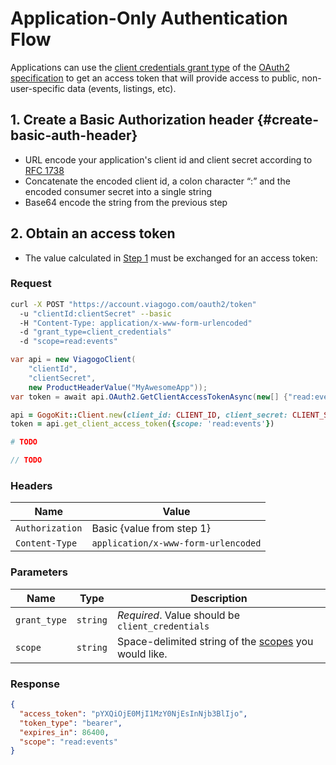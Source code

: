 # Application-Only Authentication Flow


Applications can use the [client credentials grant type][clientcredentials] of
the [OAuth2 specification][oauth2] to get an access token that will provide
access to public, non-user-specific data (events, listings, etc).

[oauth2]: http://oauth.net/2/
[clientcredentials]: http://tools.ietf.org/html/rfc6749#section-1.3.4

## 1. Create a Basic Authorization header {#create-basic-auth-header}

[rfc1738]: http://www.ietf.org/rfc/rfc1738.txt

* URL encode your application's client id and client secret according to
[RFC 1738][rfc1738]
* Concatenate the encoded client id, a colon character “:” and the encoded
consumer secret into a single string
* Base64 encode the string from the previous step

## 2. Obtain an access token

* The value calculated in [Step 1](#create-basic-auth-header) must be
exchanged for an access token:

### Request

<Tabs>
  <TabItem value="curl" label="curl" default>

```bash
curl -X POST "https://account.viagogo.com/oauth2/token"
  -u "clientId:clientSecret" --basic
  -H "Content-Type: application/x-www-form-urlencoded"
  -d "grant_type=client_credentials"
  -d "scope=read:events"
```

  </TabItem>
  <TabItem value="csharp" label="C#">

```csharp
var api = new ViagogoClient(
    "clientId",
    "clientSecret",
    new ProductHeaderValue("MyAwesomeApp"));
var token = await api.OAuth2.GetClientAccessTokenAsync(new[] {"read:events"});
```

  </TabItem>
  <TabItem value="ruby" label="Ruby">

```ruby
api = GogoKit::Client.new(client_id: CLIENT_ID, client_secret: CLIENT_SECRET)
token = api.get_client_access_token({scope: 'read:events'})
```

  </TabItem>

  <TabItem value="python" label="Python">

```python
# TODO
```

  </TabItem>

  <TabItem value="php" label="PHP">

```php
// TODO
```

  </TabItem>
</Tabs>

### Headers

| **Name** | **Value** |
| -------- | --------- |
| `Authorization` | Basic {value from step 1} |
| `Content-Type` | `application/x-www-form-urlencoded` |

### Parameters

| **Name** | **Type** | **Description** |
| -------- | -------- | --------------- |
| `grant_type` | `string` | *Required*. Value should be `client_credentials` |
| `scope` | `string` | Space-delimited string of the [scopes](./scopes.md) you would like. |

### Response

```json
{
  "access_token": "pYXQiOjE0MjI1MzY0NjEsInNjb3BlIjo",
  "token_type": "bearer",
  "expires_in": 86400,
  "scope": "read:events"
}
```
